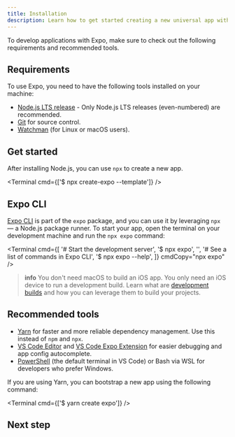 ```yaml
---
title: Installation
description: Learn how to get started creating a new universal app with Expo.
---
```



To develop applications with Expo, make sure to check out the following requirements and recommended tools.

## Requirements

To use Expo, you need to have the following tools installed on your machine:

- [Node.js LTS release](https://nodejs.org/en/) - Only Node.js LTS releases (even-numbered) are recommended.
- [Git](https://git-scm.com) for source control.
- [Watchman](https://facebook.github.io/watchman/docs/install#buildinstall) (for Linux or macOS users).

## Get started

After installing Node.js, you can use `npx` to create a new app.

<Terminal cmd={['$ npx create-expo --template']} />

<BoxLink
  title="Create a new project"
  description="Learn how to create a new Expo project and run it on your device."
  href="/get-started/create-a-project"
  Icon={BookOpen02Icon}
/>

## Expo CLI

[Expo CLI](/more/expo-cli/) is part of the `expo` package, and you can use it by leveraging `npx` &mdash; a Node.js package runner. To start your app, open the terminal on your development machine and run the `npx expo` command:

<Terminal
  cmd={[
    '# Start the development server',
    '$ npx expo',
    '',
    '# See a list of commands in Expo CLI',
    '$ npx expo --help',
  ]}
  cmdCopy="npx expo"
/>

> **info** You don't need macOS to build an iOS app. You only need an iOS device to run a development build. Learn what are [development builds](/develop/development-builds/introduction/) and how you can leverage them to build your projects.

## Recommended tools

- [Yarn](https://classic.yarnpkg.com/en/docs/install) for faster and more reliable dependency management. Use this instead of `npm` and `npx`.
- [VS Code Editor](https://code.visualstudio.com/download) and [VS Code Expo Extension](https://marketplace.visualstudio.com/items?itemName=expo.vscode-expo-tools) for easier debugging and app config autocomplete.
- [PowerShell](https://docs.microsoft.com/en-us/powershell/scripting/install/installing-powershell-core-on-windows) (the default terminal in VS Code) or Bash via WSL for developers who prefer Windows.

If you are using Yarn, you can bootstrap a new app using the following command:

<Terminal cmd={['$ yarn create expo']} />

## Next step

<BoxLink
  title="Expo Go"
  description="Now that Expo CLI is working, in the next step, let's learn about one of the fastest ways to test your project using Expo Go."
  Icon={ExpoGoLogo}
  href="/get-started/expo-go"
/>
